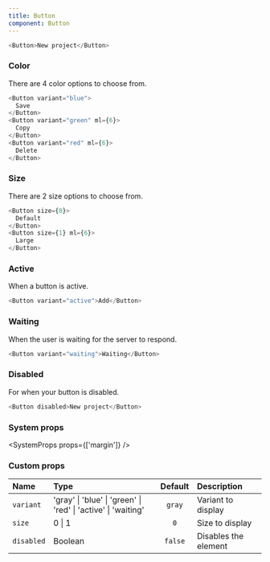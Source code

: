 ```yaml
---
title: Button
component: Button
---
```


```js live=true
<Button>New project</Button>
```

### Color

There are 4 color options to choose from.

```js live=true
<Button variant="blue">
  Save
</Button>
<Button variant="green" ml={6}>
  Copy
</Button>
<Button variant="red" ml={6}>
  Delete
</Button>
```

### Size

There are 2 size options to choose from.

```js live=true
<Button size={0}>
  Default
</Button>
<Button size={1} ml={6}>
  Large
</Button>
```

### Active

When a button is active.

```js live=true
<Button variant="active">Add</Button>
```

### Waiting

When the user is waiting for the server to respond.

```js live=true
<Button variant="waiting">Waiting</Button>
```

### Disabled

For when your button is disabled.

```js live=true
<Button disabled>New project</Button>
```

### System props

<SystemProps props={['margin']} />

### Custom props

| Name       | Type                                                          | Default | Description          |
| :--------- | :------------------------------------------------------------ | :-----: | :------------------- |
| `variant`  | 'gray' \| 'blue' \| 'green' \| 'red' \| 'active' \| 'waiting' | `gray`  | Variant to display   |
| `size`     | 0 \| 1                                                        |   `0`   | Size to display      |
| `disabled` | Boolean                                                       | `false` | Disables the element |
